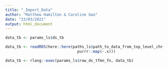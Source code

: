 ---
title: "_Import_Data"
author: "Matthew Hamilton & Caroline Gao"
date: "23/03/2021"
output: html_document
---

```{r echo = !is.null(params_ls$ds_tb), eval = !is.null(params_ls$ds_tb), message = F}
data_tb <- params_ls$ds_tb
```
```{r echo = is.null(params_ls$ds_tb), eval = is.null(params_ls$ds_tb), message = F}
data_tb <- readRDS(here::here(paths_ls$path_to_data_from_top_level_chr %>%
                                purrr::map(~.x)))
```
```{r echo = !is.null(params_ls$raw_ds_tfmn_fn), eval = !is.null(params_ls$raw_ds_tfmn_fn)}
data_tb <- rlang::exec(params_ls$raw_ds_tfmn_fn, data_tb)
```


